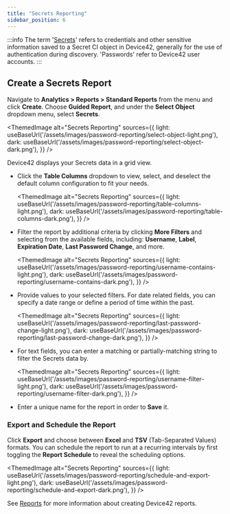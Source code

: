 ```yaml
---
title: "Secrets Reporting"
sidebar_position: 6
---
```




:::info 
The term '[Secrets](administration/passwords/password-security-and-permissions/)' refers to credentials and other sensitive information saved to a Secret CI object in Device42, generally for the use of authentication during discovery. 'Passwords' refer to Device42 user accounts.
:::

## Create a Secrets Report

Navigate to **Analytics > Reports > Standard Reports** from the menu and click **Create**. Choose **Guided Report**, and under the **Select Object** dropdown menu, select **Secrets**.

<ThemedImage
  alt="Secrets Reporting"
  sources={{
    light: useBaseUrl('/assets/images/password-reporting/select-object-light.png'),
    dark: useBaseUrl('/assets/images/password-reporting/select-object-dark.png'),
  }}
/>

Device42 displays your Secrets data in a grid view. 

- Click the **Table Columns** dropdown to view, select, and deselect the default column configuration to fit your needs. 

    <ThemedImage
    alt="Secrets Reporting"
    sources={{
        light: useBaseUrl('/assets/images/password-reporting/table-columns-light.png'),
        dark: useBaseUrl('/assets/images/password-reporting/table-columns-dark.png'),
    }}
    />

- Filter the report by additional criteria by clicking **More Filters** and selecting from the available fields, including: **Username**, **Label**, **Expiration Date**, **Last Password Change**, and more.

    <ThemedImage
    alt="Secrets Reporting"
    sources={{
        light: useBaseUrl('/assets/images/password-reporting/username-contains-light.png'),
        dark: useBaseUrl('/assets/images/password-reporting/username-contains-dark.png'),
    }}
    />

- Provide values to your selected filters. For date related fields, you can specify a date range or define a period of time within the past.

    <ThemedImage
    alt="Secrets Reporting"
    sources={{
        light: useBaseUrl('/assets/images/password-reporting/last-password-change-light.png'),
        dark: useBaseUrl('/assets/images/password-reporting/last-password-change-dark.png'),
    }}
    />

- For text fields, you can enter a matching or partially-matching string to filter the Secrets data by.
  
    <ThemedImage
    alt="Secrets Reporting"
    sources={{
        light: useBaseUrl('/assets/images/password-reporting/username-filter-light.png'),
        dark: useBaseUrl('/assets/images/password-reporting/username-filter-dark.png'),
    }}
    />

- Enter a unique name for the report in order to **Save** it.

### Export and Schedule the Report

Click **Export** and choose between **Excel** and **TSV** (Tab-Separated Values) formats. You can schedule the report to run at a recurring intervals by first toggling the **Report Schedule** to reveal the scheduling options.

<ThemedImage
  alt="Secrets Reporting"
  sources={{
    light: useBaseUrl('/assets/images/password-reporting/schedule-and-export-light.png'),
    dark: useBaseUrl('/assets/images/password-reporting/schedule-and-export-dark.png'),
  }}
/>

See [Reports](/reports/) for more information about creating Device42 reports.
